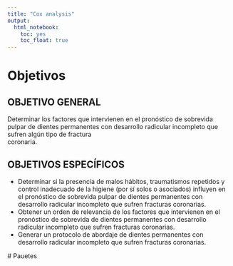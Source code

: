 ```yaml
---
title: "Cox analysis"
output: 
  html_notebook: 
    toc: yes
    toc_float: true
---
```


# Objetivos
## OBJETIVO GENERAL
Determinar	los	factores	que	intervienen	en	el	pronóstico	de	sobrevida	pulpar	de	dientes	
permanentes	 con	 desarrollo	 radicular	 incompleto	 que	 sufren	 algún	 tipo	 de	 fractura	
coronaria.	

## OBJETIVOS ESPECÍFICOS
  - Determinar	 si	 la	 presencia	 de	 malos	 hábitos,	 traumatismos	 repetidos	 y	 control inadecuado	 de	 la	 higiene	 (por	 sí	 solos	 o	 asociados)	 influyen	 en	 el	 pronóstico	 de sobrevida	pulpar	de	dientes	permanentes	con	desarrollo	radicular	incompleto	que sufren	fracturas	coronarias.	
  - Obtener	un	orden	de	relevancia	de	los	factores	que	intervienen	en	el	pronóstico	de sobrevida	de	dientes	permanentes	con	desarrollo	radicular	incompleto	que	sufren fracturas	coronarias.	
  - Generar	 un	 protocolo	 de	 abordaje	 de	 dientes	 permanentes	 con	 desarrollo	radicular	incompleto	que	sufren	fracturas	coronarias.
  
  # Pauetes